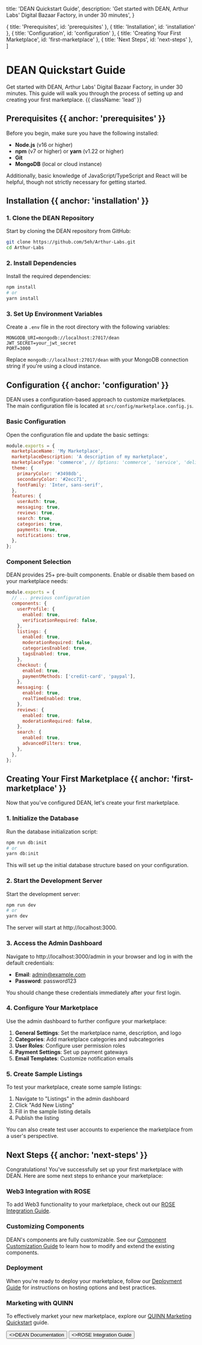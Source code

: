
  title: 'DEAN Quickstart Guide',
  description: 'Get started with DEAN, Arthur Labs\' Digital Bazaar Factory, in under 30 minutes',
}

  { title: 'Prerequisites', id: 'prerequisites' },
  { title: 'Installation', id: 'installation' },
  { title: 'Configuration', id: 'configuration' },
  { title: 'Creating Your First Marketplace', id: 'first-marketplace' },
  { title: 'Next Steps', id: 'next-steps' },
]

<HeroPattern />

# DEAN Quickstart Guide

Get started with DEAN, Arthur Labs' Digital Bazaar Factory, in under 30 minutes. This guide will walk you through the process of setting up and creating your first marketplace. {{ className: 'lead' }}

## Prerequisites {{ anchor: 'prerequisites' }}

Before you begin, make sure you have the following installed:

- **Node.js** (v16 or higher)
- **npm** (v7 or higher) or **yarn** (v1.22 or higher)
- **Git**
- **MongoDB** (local or cloud instance)

Additionally, basic knowledge of JavaScript/TypeScript and React will be helpful, though not strictly necessary for getting started.

## Installation {{ anchor: 'installation' }}

### 1. Clone the DEAN Repository

Start by cloning the DEAN repository from GitHub:

```bash
git clone https://github.com/5eh/Arthur-Labs.git
cd Arthur-Labs
```

### 2. Install Dependencies

Install the required dependencies:

```bash
npm install
# or
yarn install
```

### 3. Set Up Environment Variables

Create a `.env` file in the root directory with the following variables:

```
MONGODB_URI=mongodb://localhost:27017/dean
JWT_SECRET=your_jwt_secret
PORT=3000
```

Replace `mongodb://localhost:27017/dean` with your MongoDB connection string if you're using a cloud instance.

## Configuration {{ anchor: 'configuration' }}

DEAN uses a configuration-based approach to customize marketplaces. The main configuration file is located at `src/config/marketplace.config.js`.

### Basic Configuration

Open the configuration file and update the basic settings:

```javascript
module.exports = {
  marketplaceName: 'My Marketplace',
  marketplaceDescription: 'A description of my marketplace',
  marketplaceType: 'commerce', // Options: 'commerce', 'service', 'delivery'
  theme: {
    primaryColor: '#3498db',
    secondaryColor: '#2ecc71',
    fontFamily: 'Inter, sans-serif',
  },
  features: {
    userAuth: true,
    messaging: true,
    reviews: true,
    search: true,
    categories: true,
    payments: true,
    notifications: true,
  },
};
```

### Component Selection

DEAN provides 25+ pre-built components. Enable or disable them based on your marketplace needs:

```javascript
module.exports = {
  // ... previous configuration
  components: {
    userProfile: {
      enabled: true,
      verificationRequired: false,
    },
    listings: {
      enabled: true,
      moderationRequired: false,
      categoriesEnabled: true,
      tagsEnabled: true,
    },
    checkout: {
      enabled: true,
      paymentMethods: ['credit-card', 'paypal'],
    },
    messaging: {
      enabled: true,
      realTimeEnabled: true,
    },
    reviews: {
      enabled: true,
      moderationRequired: false,
    },
    search: {
      enabled: true,
      advancedFilters: true,
    },
  },
};
```

## Creating Your First Marketplace {{ anchor: 'first-marketplace' }}

Now that you've configured DEAN, let's create your first marketplace.

### 1. Initialize the Database

Run the database initialization script:

```bash
npm run db:init
# or
yarn db:init
```

This will set up the initial database structure based on your configuration.

### 2. Start the Development Server

Start the development server:

```bash
npm run dev
# or
yarn dev
```

The server will start at http://localhost:3000.

### 3. Access the Admin Dashboard

Navigate to http://localhost:3000/admin in your browser and log in with the default credentials:

- **Email**: admin@example.com
- **Password**: password123

You should change these credentials immediately after your first login.

### 4. Configure Your Marketplace

Use the admin dashboard to further configure your marketplace:

1. **General Settings**: Set the marketplace name, description, and logo
2. **Categories**: Add marketplace categories and subcategories
3. **User Roles**: Configure user permission roles
4. **Payment Settings**: Set up payment gateways
5. **Email Templates**: Customize notification emails

### 5. Create Sample Listings

To test your marketplace, create some sample listings:

1. Navigate to "Listings" in the admin dashboard
2. Click "Add New Listing"
3. Fill in the sample listing details
4. Publish the listing

You can also create test user accounts to experience the marketplace from a user's perspective.

## Next Steps {{ anchor: 'next-steps' }}

Congratulations! You've successfully set up your first marketplace with DEAN. Here are some next steps to enhance your marketplace:

### Web3 Integration with ROSE

To add Web3 functionality to your marketplace, check out our [ROSE Integration Guide](/guides/internal-systems/rose-integration).

### Customizing Components

DEAN's components are fully customizable. See our [Component Customization Guide](/guides/internal-systems/dean-component-customization) to learn how to modify and extend the existing components.

### Deployment

When you're ready to deploy your marketplace, follow our [Deployment Guide](/guides/internal-systems/dean-deployment) for instructions on hosting options and best practices.

### Marketing with QUINN

To effectively market your new marketplace, explore our [QUINN Marketing Quickstart](/guides/internal-systems/quinn-quickstart) guide.

<div className="not-prose mt-8 flex gap-4">
  <Button href="/docs/internal-systems/dean" variant="text">
    <>DEAN Documentation</>
  </Button>
  <Button href="/guides/internal-systems/rose-integration" variant="text">
    <>ROSE Integration Guide</>
  </Button>
</div>